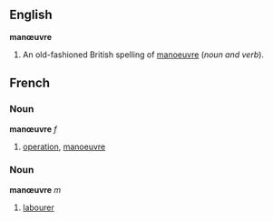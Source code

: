 ==English==
'''manœuvre'''

#An old-fashioned British spelling of [[manoeuvre]] (''noun and verb'').
==French==
===Noun===
'''manœuvre''' ''f''
# [[operation]], [[manoeuvre]]

===Noun===
'''manœuvre''' ''m''
# [[labourer]]